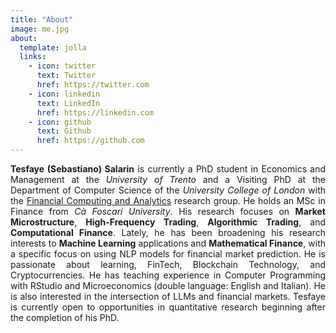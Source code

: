 ```yaml
---
title: "About" 
image: me.jpg 
about:   
  template: jolla   
  links:     
    - icon: twitter       
      text: Twitter       
      href: https://twitter.com     
    - icon: linkedin       
      text: LinkedIn       
      href: https://linkedin.com     
    - icon: github       
      text: Github       
      href: https://github.com  
---
```


<div style="text-align: justify;">

**Tesfaye (Sebastiano) Salarin** is currently a PhD student in Economics and Management at the *University of Trento* and a Visiting PhD at the Department of Computer Science of the *University College of London* with the [Financial Computing and Analytics](https://www.ucl.ac.uk/computer-science/research/research-groups/financial-computing-and-analytics) research group. He holds an MSc in Finance from *Cà Foscari University*. His research focuses on **Market Microstructure**, **High-Frequency Trading**, **Algorithmic Trading**, and **Computational Finance**. Lately, he has been broadening his research interests to **Machine Learning** applications and **Mathematical Finance**, with a specific focus on using NLP models for financial market prediction. He is passionate about learning, FinTech, Blockchain Technology, and Cryptocurrencies. He has teaching experience in Computer Programming with RStudio and Microeconomics (double language: English and Italian). He is also interested in the intersection of LLMs and financial markets. Tesfaye is currently open to opportunities in quantitative research beginning after the completion of his PhD.

</div>